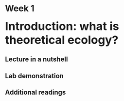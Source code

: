 # Week 1 {-} 
<div style = "font-size: 28pt"> **Introduction: what is theoretical ecology?**</div>

## Lecture in a nutshell




## Lab demonstration




## Additional readings